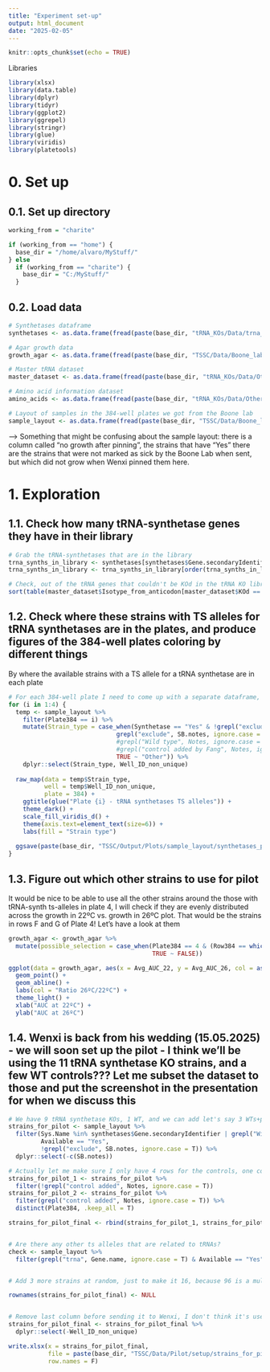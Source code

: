 ```yaml
---
title: "Experiment set-up"
output: html_document
date: "2025-02-05"
---
```


```r
knitr::opts_chunk$set(echo = TRUE)
```


Libraries
```r
library(xlsx)
library(data.table)
library(dplyr)
library(tidyr)
library(ggplot2)
library(ggrepel)
library(stringr)
library(glue)
library(viridis)
library(platetools)
```




# 0. Set up
## 0.1. Set up directory
```r
working_from = "charite"

if (working_from == "home") {
  base_dir = "/home/alvaro/MyStuff/"
} else
  if (working_from == "charite") {
    base_dir = "C:/MyStuff/"
  }

```

## 0.2. Load data
```r
# Synthetases dataframe
synthetases <- as.data.frame(fread(paste(base_dir, "tRNA_KOs/Data/trna_synthetases.csv", sep="")))

# Agar growth data
growth_agar <- as.data.frame(fread(paste(base_dir, "TSSC/Data/Boone_lab/Growth/Mine/Processed_by_them/growth_agar.tsv", sep="")))

# Master tRNA dataset
master_dataset <- as.data.frame(fread(paste(base_dir, "tRNA_KOs/Data/Other/GtRNAdb/master_tRNA_dataset.csv", sep="")))

# Amino acid information dataset
amino_acids <- as.data.frame(fread(paste(base_dir, "tRNA_KOs/Data/Other/GtRNAdb/amino_acids.csv", sep="")))

# Layout of samples in the 384-well plates we got from the Boone lab
sample_layout <- as.data.frame(fread(paste(base_dir, "TSSC/Data/Boone_lab/sample_layout.csv", sep="")))
```
--> Something that might be confusing about the sample layout: there is a column called "no growth after pinning", the strains that have "Yes" there are the strains that were not marked as sick by the Boone Lab when sent, but which did not grow when Wenxi pinned them here. 




# 1. Exploration 
## 1.1. Check how many tRNA-synthetase genes they have in their library
```r
# Grab the tRNA-synthetases that are in the library
trna_synths_in_library <- synthetases[synthetases$Gene.secondaryIdentifier %in% growth_agar$Sys.Name,]
trna_synths_in_library <- trna_synths_in_library[order(trna_synths_in_library$Gene.name),]

# Check, out of the tRNA genes that couldn't be KOd in the tRNA KO library, how many correspond to which amino acids - what defines this? I EXPLORE THIS FURTHER IN 1.11. IN THE MAIN TRNA .RMD FILE
sort(table(master_dataset$Isotype_from_anticodon[master_dataset$KOd == "No"]))
```

## 1.2. Check where these strains with TS alleles for tRNA synthetases are in the plates, and produce figures of the 384-well plates coloring by different things
By where the available strains with a TS allele for a tRNA synthetase are in each plate
```r
# For each 384-well plate I need to come up with a separate dataframe, with only the column with the appropriate well IDs, and another column I want to color the wells by
for (i in 1:4) {
  temp <- sample_layout %>%
    filter(Plate384 == i) %>%
    mutate(Strain_type = case_when(Synthetase == "Yes" & !grepl("exclude", SB.notes, ignore.case = T) ~ "Synthetase",
                              grepl("exclude", SB.notes, ignore.case = T) ~ "Exclude this well",
                              #grepl("Wild type", Notes, ignore.case = T) ~ "BY4741",
                              #grepl("control added by Fang", Notes, ignore.case = T) ~ "BY4741 + p13623",
                              TRUE ~ "Other")) %>%
    dplyr::select(Strain_type, Well_ID_non_unique)
  
  raw_map(data = temp$Strain_type,
          well = temp$Well_ID_non_unique,
          plate = 384) +
    ggtitle(glue("Plate {i} - tRNA synthetases TS alleles")) +
    theme_dark() +
    scale_fill_viridis_d() +
    theme(axis.text=element_text(size=6)) +
    labs(fill = "Strain type")
  
  ggsave(paste(base_dir, "TSSC/Output/Plots/sample_layout/synthetases_plate_", i, ".png", sep=""))
}
```

## 1.3. Figure out which other strains to use for pilot
It would be nice to be able to use all the other strains around the those with tRNA-synth ts-alleles in plate 4, I will check if they are evenly distributed across the growth in 22ºC vs. growth in 26ºC plot.
That would be the strains in rows F and G of Plate 4! Let's have a look at them
```r
growth_agar <- growth_agar %>%
  mutate(possible_selection = case_when(Plate384 == 4 & (Row384 == which(letters == "f")|Row384 == which(letters == "g")) ~ TRUE,
                                        TRUE ~ FALSE))

ggplot(data = growth_agar, aes(x = Avg_AUC_22, y = Avg_AUC_26, col = as.factor(possible_selection))) +
  geom_point() +
  geom_abline() +
  labs(col = "Ratio 26ºC/22ºC") +
  theme_light() +
  xlab("AUC at 22ºC") +
  ylab("AUC at 26ºC")
```


## 1.4. Wenxi is back from his wedding (15.05.2025) - we will soon set up the pilot - I think we'll be using the 11 tRNA synthetase KO strains, and a few WT controls??? Let me subset the dataset to those and put the screenshot in the presentation for when we discuss this
```r
# We have 9 tRNA synthetase KOs, 1 WT, and we can add let's say 3 WTs+plasmid = 13 strains
strains_for_pilot <- sample_layout %>%
  filter(Sys.Name %in% synthetases$Gene.secondaryIdentifier | grepl("Wild type", Notes, ignore.case = T) | grepl("control added by Fang", Notes, ignore.case = T),
         Available == "Yes",
         !grepl("exclude", SB.notes, ignore.case = T)) %>%
  dplyr::select(-c(SB.notes))

# Actually let me make sure I only have 4 rows for the controls, one coming from each plate
strains_for_pilot_1 <- strains_for_pilot %>%
  filter(!grepl("control added", Notes, ignore.case = T))
strains_for_pilot_2 <- strains_for_pilot %>%
  filter(grepl("control added", Notes, ignore.case = T)) %>%
  distinct(Plate384, .keep_all = T)

strains_for_pilot_final <- rbind(strains_for_pilot_1, strains_for_pilot_2)


# Are there any other ts alleles that are related to tRNAs?
check <- sample_layout %>%
  filter(grepl("trna", Gene.name, ignore.case = T) & Available == "Yes")


# Add 3 more strains at random, just to make it 16, because 96 is a multiple of 16

rownames(strains_for_pilot_final) <- NULL


# Remove last column before sending it to Wenxi, I don't think it's useful at all and it could be confusing
strains_for_pilot_final <- strains_for_pilot_final %>%
  dplyr::select(-Well_ID_non_unique)

write.xlsx(x = strains_for_pilot_final,
           file = paste(base_dir, "TSSC/Data/Pilot/setup/strains_for_pilot.xlsx", sep=""), 
           row.names = F)
```































